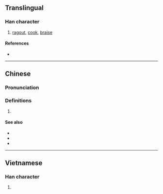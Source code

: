 {{also|烩}}
{{character info/new}}
==Translingual==

===Han character===
{{Han char|rn=86|rad=火|as=13|sn=17|four=98866|canj=FOMA|ids=⿰火會}}

# [[ragout]], [[cook]], [[braise]]

====References====
* {{Han ref|kx=0685.201|dkj=19503|hdz=32241.070|uh=71F4|ud=29172|bh=C0ED|bd=49389}}

----

==Chinese==
{{zh-forms|s=烩}}

===Pronunciation===
{{zh-pron
|m=huì
|c=wui6
|h=pfs=
|md=
|mn=
|w=
|mc=
|oc=
|cat=
}}

===Definitions===
{{zh-hanzi}}

# {{rfdef|lang=zh}}

====See also====
* {{zh-l|燉}}
* {{zh-l|扒|tr=pá}}
* {{zh-l|蒸}}

----

==Vietnamese==

===Han character===
{{vi-hantu|[[quái]], [[dõi]], [[dọi]], [[giõi]], [[giọi]], [[khoái]], [[rọi]]|rs=火13}}

# {{defn|lang=vi|sort=火13}}